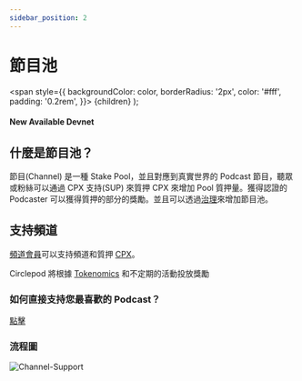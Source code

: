 ```yaml
---
sidebar_position: 2
---
```


# 節目池


  <span
    style={{
      backgroundColor: color,
      borderRadius: '2px',
      color: '#fff',
      padding: '0.2rem',
    }}>
    {children}
  </span>
);

#### New Available <Highlight color="#25c2a0">Devnet</Highlight>

## 什麼是節目池？

節目(Channel) 是一種 Stake Pool，並且對應到真實世界的 Podcast 節目，聽眾或粉絲可以通過 CPX 支持(SUP) 來質押 CPX 來增加 Pool 質押量。獲得認證的 Podcaster 可以獲得質押的部分的獎勵。並且可以透過[治理](/docs/protocol/governance/intro)來增加節目池。

## 支持頻道

[頻道會員](/docs/protocol/channel/channel-member)可以支持頻道和質押 [CPX](/docs/tokenomics/intro)。

Circlepod 將根據 [Tokenomics](/docs/tokenomics/intro) 和不定期的活動投放獎勵

### 如何直接支持您最喜歡的 Podcast？

[點擊](/docs/protocol/channel/intro)


### 流程圖
![Channel-Support](/img/channel/Channel-Support.svg)
